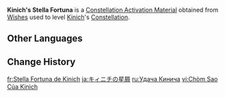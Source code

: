 {{Item Infobox
|id           = 005101
|image        = Item Stella Fortuna (5 Star).png
|type         = Constellation Activation Materials
|group        = Stella Fortuna
|quality      = 5
|description  = [[Kinich]]'s Constellation Activation Material
|source1      = [[Wishes]]
}}
'''Kinich's Stella Fortuna''' is a [[Constellation Activation Material]] obtained from [[Wishes]] used to level [[Kinich]]'s [[Constellation]].

==Other Languages==
{{Other Languages|default_hidden=1
|en      = Kinich's Stella Fortuna
|zhs     = 基尼奇的命星
|zhs_rm  = Jīníqí de Mìngxīng
|zht     = 基尼奇的命星
|zht_rm  = Jīníqí de Mìngxīng
|ja      = キィニチの星屑
|ja_rm   = Kiinichi no Hoshikuzu
|ko      = 키니치<->의 운명<->의 별
|es      = Stella Fortuna de Kinich
|fr      = Stella Fortuna deKinich
|ru      = Удача Кинича
|th      = ดวงดาวแห่งชีวิตของ Kinich
|th_rm   = Duangdao haeng Chiwit khong Kinich
|vi      = Chòm Sao Của Kinich
|de      = Stella Fortuna von Kinich
|id      = Kinich's Stella Fortuna
|pt      = Stella Fortuna de Kinich
|tr      = Kinich'in Yaşam Yıldızı
|it      = Stella Fortuna di Kinich
}}

==Change History==
{{Change History|5.0}}

[[fr:Stella Fortuna de Kinich]]
[[ja:キィニチの星屑]]
[[ru:Удача Кинича]]
[[vi:Chòm Sao Của Kinich]]